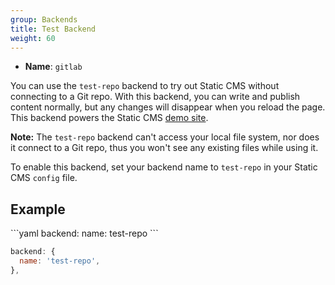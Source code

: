 ```yaml
---
group: Backends
title: Test Backend
weight: 60
---
```


- **Name**: `gitlab`

You can use the `test-repo` backend to try out Static CMS without connecting to a Git repo. With this backend, you can write and publish content normally, but any changes will disappear when you reload the page. This backend powers the Static CMS [demo site](https://demo.staticcms.org/).

**Note:** The `test-repo` backend can't access your local file system, nor does it connect to a Git repo, thus you won't see any existing files while using it.

To enable this backend, set your backend name to `test-repo` in your Static CMS `config` file.

## Example

<CodeTabs>
```yaml
backend:
  name: test-repo
```

```js
backend: {
  name: 'test-repo',
},
```

</CodeTabs>
